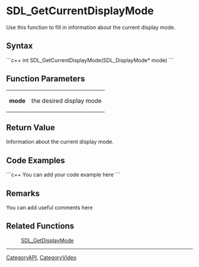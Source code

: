 <!-- pragma section-numbers off -->
<!-- pragma disable-camelcase -->

= SDL_GetCurrentDisplayMode =
Use this function to fill in information about the current display mode.


== Syntax ==
```c++
int SDL_GetCurrentDisplayMode(SDL_DisplayMode* mode)
```

== Function Parameters ==
{|
|'''mode'''
|the desired display mode
|}

== Return Value ==
Information about the current display mode.

== Code Examples ==
```c++
You can add your code example here
```

== Remarks ==
You can add useful comments here

== Related Functions ==
:[[SDL_GetDisplayMode]]

----
[[CategoryAPI]], [[CategoryVideo]]
